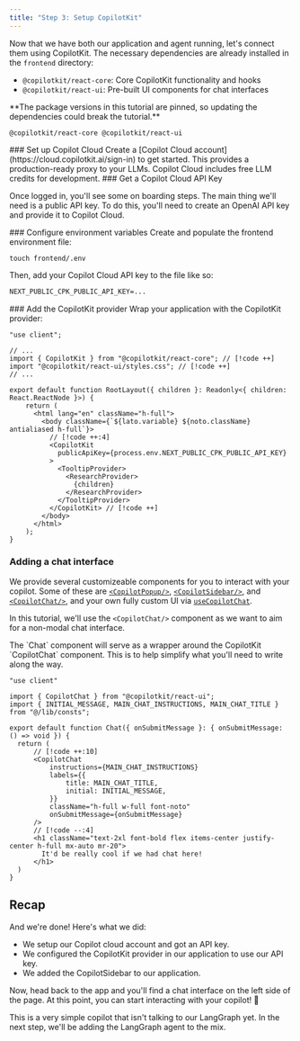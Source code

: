 ```yaml
---
title: "Step 3: Setup CopilotKit"
---
```


Now that we have both our application and agent running, let's connect them using CopilotKit. The necessary dependencies are already installed in the `frontend` directory:

- `@copilotkit/react-core`: Core CopilotKit functionality and hooks
- `@copilotkit/react-ui`: Pre-built UI components for chat interfaces

<Accordions>
<Accordion title="Install command (optional)">
  **The package versions in this tutorial are pinned, so updating the dependencies could break the tutorial.**

  ```package-install
  @copilotkit/react-core @copilotkit/react-ui
  ```
</Accordion>
</Accordions>

<Steps>
<Step>
### Set up Copilot Cloud
Create a [Copilot Cloud account](https://cloud.copilotkit.ai/sign-in) to get started. This provides a production-ready proxy to your LLMs.

<Callout>
Copilot Cloud includes free LLM credits for development.
</Callout>

</Step>
<Step>
### Get a Copilot Cloud API Key

Once logged in, you'll see some on boarding steps. The main thing we'll need is a public API key. To do this,
you'll need to create an OpenAI API key and provide it to Copilot Cloud.

<ImageZoom src="/images/coagents/tutorials/ai-travel-app/cpkCloudSetup.png" alt="CopilotCloud API Key" height={1000} width={1000} />

</Step>
<Step>
### Configure environment variables
Create and populate the frontend environment file:

```shell
touch frontend/.env
```

Then, add your Copilot Cloud API key to the file like so:

```txt title="frontend/.env"
NEXT_PUBLIC_CPK_PUBLIC_API_KEY=...
```

</Step>
<Step>
### Add the CopilotKit provider
Wrap your application with the CopilotKit provider:

```tsx title="frontend/src/app/layout.tsx"
"use client";

// ...
import { CopilotKit } from "@copilotkit/react-core"; // [!code ++]
import "@copilotkit/react-ui/styles.css"; // [!code ++]
// ...

export default function RootLayout({ children }: Readonly<{ children: React.ReactNode }>) {
    return (
      <html lang="en" className="h-full">
        <body className={`${lato.variable} ${noto.className} antialiased h-full`}>
          // [!code ++:4]
          <CopilotKit
            publicApiKey={process.env.NEXT_PUBLIC_CPK_PUBLIC_API_KEY}
          >
            <TooltipProvider>
              <ResearchProvider>
                {children}
              </ResearchProvider>
            </TooltipProvider>
          </CopilotKit> // [!code ++]
        </body>
      </html>
    );
}
```

</Step>
<Step>

### Adding a chat interface

We provide several customizeable components for you to interact with your copilot. Some of these are [`<CopilotPopup/>`](/reference/components/chat/CopilotPopup), [`<CopilotSidebar/>`](/reference/components/chat/CopilotSidebar), and [`<CopilotChat/>`](/reference/components/chat/CopilotChat), and your own fully custom UI via [`useCopilotChat`](/reference/hooks/useCopilotChat).

In this tutorial, we'll use the `<CopilotChat/>` component as we want to aim for a non-modal chat interface.

<Callout>
  The `Chat` component will serve as a wrapper around the CopilotKit `CopilotChat` component. This is to help simplify
  what you'll need to write along the way.
</Callout>

```tsx title="frontend/src/components/Chat.tsx"
"use client"

import { CopilotChat } from "@copilotkit/react-ui";
import { INITIAL_MESSAGE, MAIN_CHAT_INSTRUCTIONS, MAIN_CHAT_TITLE } from "@/lib/consts";

export default function Chat({ onSubmitMessage }: { onSubmitMessage: () => void }) {
  return (
      // [!code ++:10]
      <CopilotChat
          instructions={MAIN_CHAT_INSTRUCTIONS}
          labels={{
              title: MAIN_CHAT_TITLE,
              initial: INITIAL_MESSAGE,
          }}
          className="h-full w-full font-noto"
          onSubmitMessage={onSubmitMessage}
      />
      // [!code --:4]
      <h1 className="text-2xl font-bold flex items-center justify-center h-full mx-auto mr-20">
        It'd be really cool if we had chat here!
      </h1>
  )
}
```

</Step>
</Steps>

## Recap

And we're done! Here's what we did:

- We setup our Copilot cloud account and got an API key.
- We configured the CopilotKit provider in our application to use our API key.
- We added the CopilotSidebar to our application.

Now, head back to the app and you'll find a chat interface on the left side of the page. At this point, you can start interacting with your copilot! 🎉 

<Frame>
  <ImageZoom src="/images/coagents/tutorials/research-ana/fe-step-3-finish.png" alt="step-3-finish" height={1000} width={1000} />
</Frame>

This is a very simple copilot that isn't talking to our LangGraph yet. In the next step, we'll be adding the LangGraph agent to the mix.